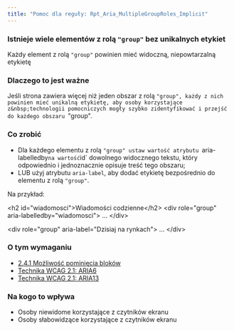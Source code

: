 ```yaml
---
title: "Pomoc dla reguły: Rpt_Aria_MultipleGroupRoles_Implicit"
---
```


<div className="toolHelp">
<Row>
<Column colLg={16} colMd={8} colSm={4} className="toolHead">

### Istnieje wiele elementów z rolą `"group"` bez unikalnych etykiet


<div id="locLevel"></div>

Każdy element z rolą `"group"` powinien mieć widoczną, niepowtarzalną etykietę

</Column>
</Row>
<Row>
<Column colLg={11} colMd={5} colSm={4} className="toolMain">

### Dlaczego to jest ważne

Jeśli strona zawiera więcej niż jeden obszar z rolą `"group", każdy z nich powinien mieć unikalną etykietę, aby osoby korzystające z&nbsp;technologii pomocniczych mogły szybko zidentyfikować i przejść do każdego obszaru `"group".

<div id="locSnippet"></div>

### Co zrobić

* Dla każdego elementu z rolą `"group" ustaw wartość atrybutu `aria-labelledby` na wartość `id` dowolnego widocznego tekstu, który odpowiednio i jednoznacznie opisuje treść tego obszaru;
* LUB użyj atrybutu `aria-label`, aby dodać etykietę bezpośrednio do elementu z rolą `"group"`.

Na przykład:

<CodeSnippet type="multi" light={true}>&lt;h2 id="wiadomosci"&gt;Wiadomości codzienne&lt;/h2&gt;
&lt;div role="group" aria-labelledby="wiadomosci"&gt;
...
&lt;/div&gt;
    
&lt;div role="group" aria-label="Dzisiaj na rynkach"&gt;
...
&lt;/div&gt;</CodeSnippet>

</Column>
<Column colLg={5} colMd={3} colSm={4} className="toolLeft">

### O tym wymaganiu

* [2.4.1 Możliwość pominięcia bloków](https://wcag.lepszyweb.pl/#bypass-blocks)
* [Technika WCAG 2.1: ARIA6](https://www.w3.org/WAI/WCAG21/Techniques/aria/ARIA6)
* [Technika WCAG 2.1: ARIA13](https://www.w3.org/WAI/WCAG21/Techniques/aria/ARIA13)

### Na kogo to wpływa

* Osoby niewidome korzystające z czytników ekranu
* Osoby słabowidzące korzystające z czytników ekranu

</Column>
</Row>
</div>

